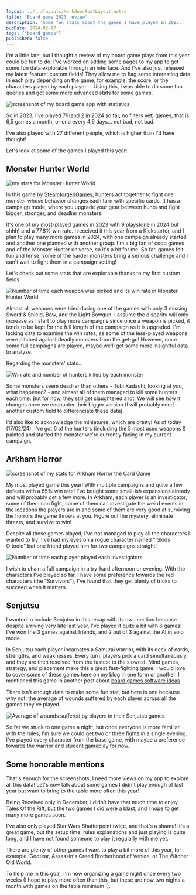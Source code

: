 ```yaml
---
layout: ../../layouts/MarkdownPostLayout.astro
title: 'Board game 2023 review'
description: 'Some fun stats about the games I have played in 2023.'
pubDate: 2024-02-17
tags: ["board games"]
published: false
---
```


I'm a little late, but I thought a review of my board game plays from this year could be fun to do. I've worked on adding some pages to my app to get some fun data explorable through an interface.
And I've also just released my latest feature: custom fields! They allow me to flag some interesting data in each play depending on the game, for example, the score, or the characters played by each player.... Using this, I was able to do some fun queries and got some more advanced stats for some games.

<Image 
    src={global} 
    class="img-50"
    alt="screenshot of my board game app with statistics"
/>

So in 2023, I've played 79(and 2 in 2024 so far, no filters yet) games, that is 6,5 games a month, or one every 4,6 days... not bad, not bad.

I've also played with 27 different people, which is higher than I'd have thought! 

Let's look at some of the games I played this year: 

## Monster Hunter World

<Image 
    src={mhw} 
    class="img-50"
    alt="my stats for Monster Hunter World"
/>

In this game by [SteamforgedGames](https://twitter.com/SteamforgedLtd), hunters act together to fight one monster whose behavior changes each turn with specific cards. It has a campaign mode, where you upgrade your gear between hunts and fight bigger, stronger, and deadlier monsters!

It's one of my most-played games in 2023 with 9 plays(one in 2024 but shhh) and a 77.8% win rate. I received it this year from a Kickstarter, and I plan to play many more games in 2024, with one campaign already started and another one planned with another group. I'm a big fan of coop games and of the Monster Hunter universe, so it's a hit for me. So far, games felt fun and tense, some of the harder monsters bring a serious challenge and I can't wait to fight them in a campaign setting!

Let's check out some stats that are explorable thanks to my first custom fields: 

<Image 
    src={weapons} 
    class="img-25"
    alt="Number of time each weapon was picked and its win rate in Monster Hunter World"
/>

Almost all weapons were tried during one of the games with only 3 missing: Sword & Shield, Bow, and the Light Bowgun. I assume the disparity will only increase as I start to play more campaigns since once a weapon is picked, it tends to be kept for the full length of the campaign as it is upgraded. I'm lacking data to examine the win rates, as some of the less-played weapons were pitched against deadly monsters from the get-go!  However, once some full campaigns are played, maybe we'll get some more insightful data to analyze.

Regarding the monsters' stats...

<Image 
    src={monster} 
    class="img-25"
    alt="Winrate and number of hunters killed by each monster"
/>

Some monsters seem deadlier than others - Tobi Kadachi, looking at you, what happened? - and almsot all of them managed to kill some hunters each time. But for now, they still get slaughtered a lot. We will see how it changes once we encounter their bigger version (I will probably need another custom field to differenciate these data).

I'd also like to acknowledge the miniatures, which are pretty! As of today (17/02/24), I've got 6 of the hunters (including the 5 most used weapons !) painted and started the monster we're currently facing in my current campaign.

## Arkham Horror


<Image 
    src={arkham} 
    class="img-50"
    alt="screenshot of my stats for Arkham Horror the Card Game"
/>

My most played game this year! With multiple campaigns and quite a few defeats with a 65% win rate! I've bought some small-ish expansions already and will probably get a few more.
In Arkham, each player is an investigator, some of them can fight, some of them can investigate the weird events in the locations the players are in and some of them are very good at surviving the horrors the game throws at you. Figure out the mystery, eliminate threats, and survive to win!

Despite all these games played, I've not managed to play all the characters I wanted to try! I've had my eyes on a rogue character named "\`Skids\` O'toole" but one friend played him for two campaigns straight! 

<Image 
    src={investigator} 
    class="img-25"
    alt="Number of time each player played each investigators"
/>


I wish to chain a full campaign in a try-hard afternoon or evening. With the characters I've played so far, I have some preference towards the red characters (the "Survivors"), I've found that they get plenty of tricks to succeed when it matters.

## Senjutsu

I wanted to include Senjutsu in this recap with its own section because despite arriving very late last year, I've played it quite a bit with 6 games! I've won the 3 games against friends, and 2 out of 3 against the AI in solo mode.

In Senjutsu each player incarnates a Samurai warrior, with its deck of cards, strengths, and weaknesses. Every turn, players pick a card simultaneously, and they are then resolved from the fastest to the slowest. Mind games, strategy, and placement make this a great fast-fighting game. I would love to cover some of these games here on my blog in one form or another. I mentioned this game in another post about [board games software ideas](/posts/ideas-board-game-apps/#animation-of-a-play)

There isn't enough data to make some fun stat, but here is one because why not: the average of wounds suffered by each player across all the games they've played.

<Image 
    src={wounds} 
    class="img-25"
    alt="Average of wounds suffered by players in their Senjutsu games"
/>

So far we stuck to one game a night, but once everyone is more familiar with the rules, I'm sure we could get two or three fights in a single evening. I've played every character from the base game, with maybe a preference towards the warrior and student gameplay for now. 

## Some honorable mentions

That's enough for the screenshots, I need more views on my app to explore all this data!
Let's now talk about some games I didn't play enough of last year but want to bring to the table more often this year! 

Being Received only in December, I didn't have that much time to enjoy Tales Of the Rift, but the two games I did were a blast, and I hope to get many more games soon. 

I've also only played Star Wars Shatterpoint twice, and that's a shame! It's a great game, but the setup time, rules explanations and just playing is quite long, and I have not found someone to play it regularly with me yet.

There are plenty of other games I want to play a bit more of this year, for example, Godtear, Assassin's Creed Brotherhood of Venice, or The Witcher Old World.

To help me in this goal, I'm now organizing a game night once every two weeks (I hope to play more often than this, but these are now two nights a month with games on the table minimum !). 
